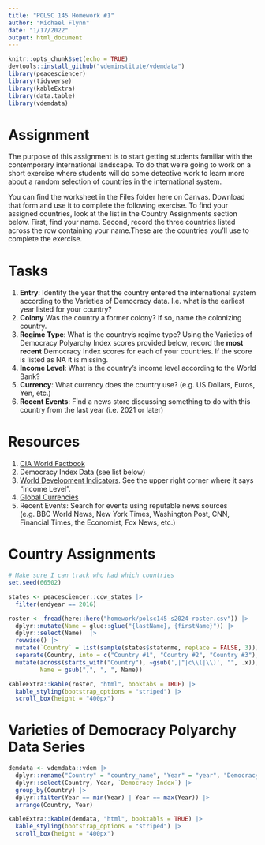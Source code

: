 ---
title: "POLSC 145 Homework #1"
author: "Michael Flynn"
date: "1/17/2022"
output: html_document
---

```{r setup, include=FALSE}
knitr::opts_chunk$set(echo = TRUE)
devtools::install_github("vdeminstitute/vdemdata")
library(peacesciencer)
library(tidyverse)
library(kableExtra)
library(data.table)
library(vdemdata)
```

# Assignment

The purpose of this assignment is to start getting students familiar with the contemporary international landscape. To do that we're going to work on a short exercise where students will do some detective work to learn more about a random selection of countries in the international system.

You can find the worksheet in the Files folder here on Canvas. Download that form and use it to complete the following exercise. To find your assigned countries, look at the list in the Country Assignments section below. First, find your name. Second, record the three countries listed across the row containing your name.These are the countries you'll use to complete the exercise. 

# Tasks

1. **Entry**: Identify the year that the country entered the international system according to the Varieties of Democracy data. I.e. what is the earliest year listed for your country?
2. **Colony** Was the country a former colony? If so, name the colonizing country.
3. **Regime Type**: What is the country's regime type? Using the Varieties of Democracy Polyarchy Index scores provided below, record the **most recent** Democracy Index scores for each of your countries. If the score is listed as NA it is missing. 
4. **Income Level**: What is the country's income level according to the World Bank?
5. **Currency**: What currency does the country use? (e.g. US Dollars, Euros, Yen, etc.)
6. **Recent Events**: Find a news store discussing something to do with this country from the last year (i.e. 2021 or later)

# Resources

1. [CIA World Factbook](https://www.cia.gov/the-world-factbook/countries/)
2. Democracy Index Data (see list below)
3. [World Development Indicators](https://data.worldbank.org/country). See the upper right corner where it says "Income Level".
4. [Global Currencies](https://en.wikipedia.org/wiki/List_of_circulating_currencies)
5. Recent Events: Search for events using reputable news sources (e.g. BBC World News, New York Times, Washington Post, CNN, Financial Times, the Economist, Fox News, etc.)


# Country Assignments

```{r, echo = FALSE}

# Make sure I can track who had which countries
set.seed(66502)

states <- peacesciencer::cow_states |> 
  filter(endyear == 2016)

roster <- fread(here::here("homework/polsc145-s2024-roster.csv")) |> 
  dplyr::mutate(Name = glue::glue("{lastName}, {firstName}")) |> 
  dplyr::select(Name)  |>  
  rowwise() |> 
  mutate(`Country` = list(sample(states$statenme, replace = FALSE, 3))) |> 
  separate(Country, into = c("Country #1", "Country #2", "Country #3"), sep = ",") |> 
  mutate(across(starts_with("Country"), ~gsub(',|"|c\\(|\\)', "", .x)),
         Name = gsub(",", ", ", Name))

kableExtra::kable(roster, "html", booktabs = TRUE) |> 
  kable_styling(bootstrap_options = "striped") |> 
  scroll_box(height = "400px")
```


# Varieties of Democracy Polyarchy Data Series

```{r, echo = FALSE, message=FALSE}
demdata <- vdemdata::vdem |> 
  dplyr::rename("Country" = "country_name", "Year" = "year", "Democracy Index" = "v2x_polyarchy") |> 
  dplyr::select(Country, Year, `Democracy Index`) |> 
  group_by(Country) |> 
  dplyr::filter(Year == min(Year) | Year == max(Year)) |> 
  arrange(Country, Year)

kableExtra::kable(demdata, "html", booktabls = TRUE) |> 
  kable_styling(bootstrap_options = "striped") |> 
  scroll_box(height = "400px")
```
